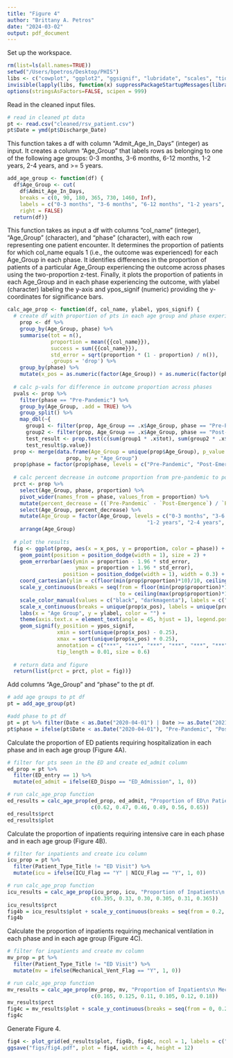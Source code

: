 ```yaml
---
title: "Figure 4"
author: "Brittany A. Petros"
date: "2024-03-02"
output: pdf_document
---
```


Set up the workspace.

```r
rm(list=ls(all.names=TRUE))
setwd("/Users/bpetros/Desktop/PHIS")
libs <- c("cowplot", "ggplot2", "ggsignif", "lubridate", "scales", "tidyverse")
invisible(lapply(libs, function(x) suppressPackageStartupMessages(library(x, character.only = TRUE))))
options(stringsAsFactors=FALSE, scipen = 999)
```

Read in the cleaned input files.

```r
# read in cleaned pt data
pt <- read.csv("cleaned/rsv_patient.csv")
pt$Date = ymd(pt$Discharge_Date)
```

This function takes a df with column "Admit_Age_In_Days" (integer) as input. It creates a column "Age_Group" that labels rows as belonging to one of the following age groups: 0-3 months, 3-6 months, 6-12 months, 1-2 years, 2-4 years, and >= 5 years.

```r
add_age_group <- function(df) {
  df$Age_Group <- cut(
    df$Admit_Age_In_Days,
    breaks = c(0, 90, 180, 365, 730, 1460, Inf),
    labels = c("0-3 months", "3-6 months", "6-12 months", "1-2 years", "2-4 years", "5-17 years"),
    right = FALSE)
  return(df)}
```

This function takes as input a df with columns "col_name" (integer), "Age_Group" (character), and "phase" (character), with each row representing one patient encounter. It determines the proportion of patients for which col_name equals 1 (i.e., the outcome was experienced) for each Age_Group in each phase. It identifies differences in the proportion of patients of a particular Age_Group experiencing the outcome across phases using the two-proportion z-test. Finally, it plots the proportion of patients in each Age_Group and in each phase experiencing the outcome, with ylabel (character) labeling the y-axis and ypos_signif (numeric) providing the y-coordinates for significance bars.

```r
calc_age_prop <- function(df, col_name, ylabel, ypos_signif) {
  # create df with proportion of pts in each age group and phase experiencing outcome
    prop <- df %>%
    group_by(Age_Group, phase) %>%
    summarise(tot = n(),
              proportion = mean({{col_name}}),  
              success = sum({{col_name}}),
              std_error = sqrt(proportion * (1 - proportion) / n()),
              .groups = 'drop') %>%
    group_by(phase) %>%
    mutate(x_pos = as.numeric(factor(Age_Group)) + as.numeric(factor(phase)) * 1) 
  
  # calc p-vals for difference in outcome proportion across phases
  pvals <- prop %>%
    filter(phase == "Pre-Pandemic") %>%
    group_by(Age_Group, .add = TRUE) %>%
    group_split() %>%
    map_dbl(~{
      group1 <- filter(prop, Age_Group == .x$Age_Group, phase == "Pre-Pandemic")$proportion
      group2 <- filter(prop, Age_Group == .x$Age_Group, phase == "Post-Emergence")$proportion
      test_result <- prop.test(c(sum(group1 * .x$tot), sum(group2 * .x$tot)), c(sum(.x$tot), sum(.x$tot)))
      test_result$p.value})
  prop <- merge(data.frame(Age_Group = unique(prop$Age_Group), p_value = pvals), 
                   prop, by = "Age_Group")
  prop$phase = factor(prop$phase, levels = c("Pre-Pandemic", "Post-Emergence"))
  
  # calc percent decrease in outcome proportion from pre-pandemic to post-emergence phase 
  prct <- prop %>%
    select(Age_Group, phase, proportion) %>%
    pivot_wider(names_from = phase, values_from = proportion) %>%
    mutate(percent_decrease = ((`Pre-Pandemic` - `Post-Emergence`) / `Pre-Pandemic`) * 100) %>%
    select(Age_Group, percent_decrease) %>%
    mutate(Age_Group = factor(Age_Group, levels = c("0-3 months", "3-6 months", "6-12 months", 
                                             "1-2 years", "2-4 years", "5-17 years"))) %>%
    arrange(Age_Group)
  
  # plot the results
  fig <- ggplot(prop, aes(x = x_pos, y = proportion, color = phase)) +
    geom_point(position = position_dodge(width = 1), size = 2) +
    geom_errorbar(aes(ymin = proportion - 1.96 * std_error, 
                      ymax = proportion + 1.96 * std_error), 
                  position = position_dodge(width = 1), width = 0.3) +
    coord_cartesian(ylim = c(floor(min(prop$proportion)*10)/10, ceiling(max(prop$proportion)*10)/10)) +
    scale_y_continuous(breaks = seq(from = floor(min(prop$proportion)*10)/10, 
                                    to = ceiling(max(prop$proportion)*10)/10, by = 0.1)) +
    scale_color_manual(values = c("black", "darkmagenta"), labels = c("Pre-Pandemic", "Post-Emergence")) +
    scale_x_continuous(breaks = unique(prop$x_pos), labels = unique(prop$Age_Group)) +
    labs(x = "Age Group", y = ylabel, color = "") +
    theme(axis.text.x = element_text(angle = 45, hjust = 1), legend.position = "top") +
    geom_signif(y_position = ypos_signif, 
                xmin = sort(unique(prop$x_pos) - 0.25), 
                xmax = sort(unique(prop$x_pos) + 0.25), 
                annotation = c("***", "***", "***", "***", "***", "***"),
                tip_length = 0.01, size = 0.6)
  
  # return data and figure
  return(list(prct = prct, plot = fig))}
```

Add columns "Age_Group" and "phase" to the pt df.

```r
# add age groups to pt df
pt = add_age_group(pt)

#add phase to pt df
pt = pt %>% filter(Date < as.Date("2020-04-01") | Date >= as.Date("2021-04-01"))
pt$phase = ifelse(pt$Date < as.Date("2020-04-01"), "Pre-Pandemic", "Post-Emergence")
```

Calculate the proportion of ED patients requiring hospitalization in each phase and in each age group (Figure 4A).

```r
# filter for pts seen in the ED and create ed_admit column
ed_prop = pt %>%
  filter(ED_entry == 1) %>%
  mutate(ed_admit = ifelse(ED_Dispo == "ED_Admission", 1, 0)) 

# run calc_age_prop function
ed_results = calc_age_prop(ed_prop, ed_admit, "Proportion of ED\n Patients Admitted", 
                           c(0.62, 0.47, 0.46, 0.49, 0.56, 0.65))
ed_results$prct
ed_results$plot
```

Calculate the proportion of inpatients requiring intensive care in each phase and in each age group (Figure 4B).

```r
# filter for inpatients and create icu column
icu_prop = pt %>%
  filter(Patient_Type_Title != "ED Visit") %>%
  mutate(icu = ifelse(ICU_Flag == "Y" | NICU_Flag == "Y", 1, 0)) 

# run calc_age_prop function
icu_results = calc_age_prop(icu_prop, icu, "Proportion of Inpatients\n Admitted to ICU or NICU", 
                           c(0.395, 0.33, 0.30, 0.305, 0.31, 0.365))
icu_results$prct
fig4b = icu_results$plot + scale_y_continuous(breaks = seq(from = 0.2, 0.4, by = 0.05)) 
fig4b
```

Calculate the proportion of inpatients requiring mechanical ventilation in each phase and in each age group (Figure 4C).

```r
# filter for inpatients and create mv column
mv_prop = pt %>%
  filter(Patient_Type_Title != "ED Visit") %>%
  mutate(mv = ifelse(Mechanical_Vent_Flag == "Y", 1, 0)) 

# run calc_age_prop function
mv_results = calc_age_prop(mv_prop, mv, "Proportion of Inpatients\n Mechanically Ventilated", 
                           c(0.165, 0.125, 0.11, 0.105, 0.12, 0.18))
mv_results$prct
fig4c = mv_results$plot + scale_y_continuous(breaks = seq(from = 0, 0.2, by = 0.05)) 
fig4c
```

Generate Figure 4.

```r
fig4 <- plot_grid(ed_results$plot, fig4b, fig4c, ncol = 1, labels = c("A", "B", "C"))
ggsave("figs/fig4.pdf", plot = fig4, width = 4, height = 12)
```


